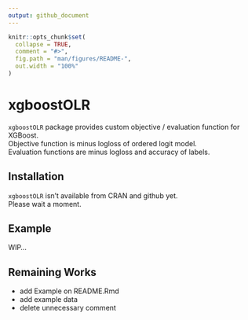 ```yaml
---
output: github_document
---
```


<!-- README.md is generated from README.Rmd. Please edit that file -->

```r
knitr::opts_chunk$set(
  collapse = TRUE,
  comment = "#>",
  fig.path = "man/figures/README-",
  out.width = "100%"
)
```
# xgboostOLR

<!-- badges: start -->
<!-- badges: end -->

`xgboostOLR` package provides custom objective / evaluation function for XGBoost.  
Objective function is minus logloss of ordered logit model.  
Evaluation functions are minus logloss and accuracy of labels.  


## Installation

`xgboostOLR` isn't available from CRAN and github yet.  
Please wait a moment.  


## Example

WIP...


## Remaining Works  

- add Example on README.Rmd  
- add example data  
- delete unnecessary comment  
